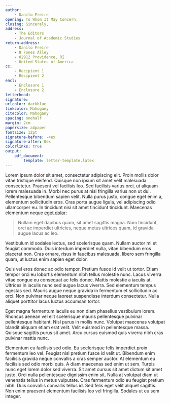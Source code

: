 ```yaml
---
author: 
    - Danilo Freire
opening: To Whom It May Concern,
closing: Sincerely,
address:
    - The Editors
    - Journal of Academic Studies
return-address: 
    - Danilo Freire
    - 8 Fones Alley
    - 02912 Providence, RI
    - United States of America
cc:
    - Recipient 1
    - Recipient 2
encl:
    - Enclosure 1
    - Enclosure 2
letterhead: 
signature: 
urlcolor: darkblue
linkcolor: Mahogany
citecolor: Mahogany
spacing: onehalf
margin: 2cm
papersize: a4paper
fontsize: 12pt
signature-before: -4ex
signature-after: 0ex
colorlinks: true
output: 
    pdf_document:
        template: letter-template.latex
---
```


Lorem ipsum dolor sit amet, consectetur adipiscing elit. Proin mollis
dolor vitae tristique eleifend. Quisque non ipsum sit amet velit
malesuada consectetur. Praesent vel facilisis leo. Sed facilisis
varius orci, ut aliquam lorem malesuada in. Morbi nec purus at nisi
fringilla varius non ut dui. Pellentesque bibendum sapien velit. Nulla
purus justo, congue eget enim a, elementum sollicitudin eros. Cras
porta augue ligula, vel adipiscing odio ullamcorper eu. In tincidunt
nisi sit amet tincidunt tincidunt. Maecenas elementum neque [eget dolor](http://website.com):

> Nullam eget dapibus quam, sit amet sagittis magna. Nam tincidunt,
> orci ac imperdiet ultricies, neque metus ultrices quam, id gravida
> augue lacus ac leo.

Vestibulum id sodales lectus, sed scelerisque quam. Nullam auctor mi
et feugiat commodo. Duis interdum imperdiet nulla, vitae bibendum eros
placerat non. Cras ornare, risus in faucibus malesuada, libero sem
fringilla quam, ut luctus enim sapien eget dolor.

Quis vel eros donec ac odio tempor. Pretium fusce id velit ut tortor. Etiam tempor orci eu lobortis elementum nibh tellus molestie nunc. Lacus viverra vitae congue eu consequat ac felis donec. Mattis molestie a iaculis at. Ultrices in iaculis nunc sed augue lacus viverra. Sed elementum tempus egestas sed. Mauris augue neque gravida in fermentum et sollicitudin ac orci. Non pulvinar neque laoreet suspendisse interdum consectetur. Nulla aliquet porttitor lacus luctus accumsan tortor. 

Eget magna fermentum iaculis eu non diam phasellus vestibulum lorem. Rhoncus aenean vel elit scelerisque mauris pellentesque pulvinar pellentesque habitant. Nisl purus in mollis nunc. Volutpat maecenas volutpat blandit aliquam etiam erat velit. Velit euismod in pellentesque massa. Quisque sagittis purus sit amet. Arcu cursus euismod quis viverra nibh cras pulvinar mattis nunc.

Elementum eu facilisis sed odio. Eu scelerisque felis imperdiet proin fermentum leo vel. Feugiat nisl pretium fusce id velit ut. Bibendum enim facilisis gravida neque convallis a cras semper auctor. At elementum eu facilisis sed odio morbi quis. A diam maecenas sed enim ut sem. Turpis nunc eget lorem dolor sed viverra. Sit amet cursus sit amet dictum sit amet justo. Orci nulla pellentesque dignissim enim sit. Nulla at volutpat diam ut venenatis tellus in metus vulputate. Cras fermentum odio eu feugiat pretium nibh. Duis convallis convallis tellus id. Sed felis eget velit aliquet sagittis. Non enim praesent elementum facilisis leo vel fringilla. Sodales ut eu sem integer.
